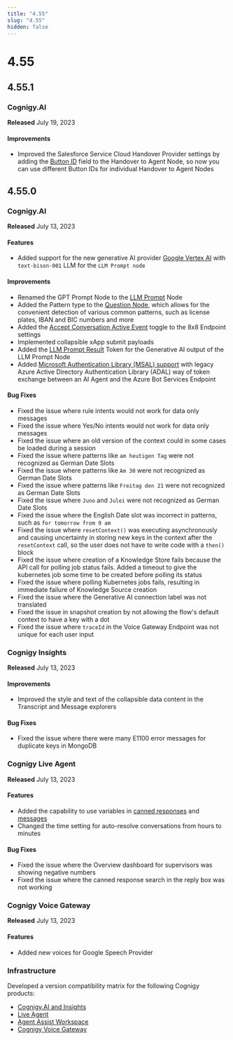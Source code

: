 ```yaml
---
title: "4.55"
slug: "4.55"
hidden: false
---
```



# 4.55

<googleConversationalActionsRemoved />

<compatibilityMatrix />

## 4.55.1

### Cognigy.AI

**Released** July 19, 2023

#### Improvements

- Improved the Salesforce Service Cloud Handover Provider settings by adding the [Button ID](../ai/escalate/handover-reference/salesforce.mdx#configure-handover-settings) field to the Handover to Agent Node, so now you can use different Button IDs for individual Handover to Agent Nodes

## 4.55.0

### Cognigy.AI

**Released** July 13, 2023

#### Features

- Added support for the new generative AI provider [Google Vertex AI](../ai/empower/llms/model-support-by-feature.mdx) with `text-bison-001` LLM for the `LLM Prompt node`

#### Improvements

- Renamed the GPT Prompt Node to the [LLM Prompt](../ai/build/node-reference/service/llm-prompt.mdx) Node
- Added the Pattern type to the [Question Node](../ai/build/node-reference/basic/question.mdx), which allows for the convenient detection of various common patterns, such as license plates, IBAN and BIC numbers and more
- Added the [Accept Conversation Active Event](../ai/deploy/endpoint-reference/8x8.mdx) toggle to the 8x8 Endpoint settings
- Implemented collapsible xApp submit payloads
- Added the [LLM Prompt Result](../ai/build/node-reference/service/llm-prompt.mdx) Token for the Generative AI output of the LLM Prompt Node
- Added [Microsoft Authentication Library (MSAL) support](../ai/deploy/endpoint-reference/azure-bot-services.mdx#access-scope) with legacy Azure Active Directory Authentication Library (ADAL) way of token exchange between an AI Agent and the Azure Bot Services Endpoint

#### Bug Fixes

- Fixed the issue where rule intents would not work for data only messages
- Fixed the issue where Yes/No intents would not work for data only messages
- Fixed the issue where an old version of the context could in some cases be loaded during a session
- Fixed the issue where patterns like `am heutigen Tag` were not recognized as German Date Slots
- Fixed the issue where patterns like `Am 30` were not recognized as German Date Slots
- Fixed the issue where patterns like `Freitag den 21` were not recognized as German Date Slots
- Fixed the issue where `Juno` and `Julei` were not recognized as German Date Slots
- Fixed the issue where the English Date slot was incorrect in patterns, such as `for tomorrow from 9 am`
- Fixed the issue where `resetContext()` was executing asynchronously and causing uncertainty in storing new keys in the context after the `resetContext` call, so the user does not have to write code with a `then()` block
- Fixed the issue where creation of a Knowledge Store fails because the API call for polling job status fails. Added a timeout to give the kubernetes job some time to be created before polling its status
- Fixed the issue where polling Kubernetes jobs fails, resulting in immediate failure of Knowledge Source creation
- Fixed the issue where the Generative AI connection label was not translated
- Fixed the issue in snapshot creation by not allowing the flow's default context to have a key with a dot
- Fixed the issue where `traceId` in the Voice Gateway Endpoint was not unique for each user input

### Cognigy Insights

**Released** July 13, 2023

#### Improvements

- Improved the style and text of the collapsible data content in the Transcript and Message explorers

#### Bug Fixes

- Fixed the issue where there were many E1100 error messages for duplicate keys in MongoDB

### Cognigy Live Agent

**Released** July 13, 2023

#### Features

- Added the capability to use variables in [canned responses](../live-agent/settings/canned-responses.mdx) and [messages](../live-agent/conversation/send-reply.mdx#send-a-response-with-variables)
- Changed the time setting for auto-resolve conversations from hours to minutes

#### Bug Fixes

- Fixed the issue where the Overview dashboard for supervisors was showing negative numbers
- Fixed the issue where the canned response search in the reply box was not working

### Cognigy Voice Gateway

**Released** July 13, 2023

#### Features

- Added new voices for Google Speech Provider

### Infrastructure

Developed a version compatibility matrix for the following Cognigy products:

- [Cognigy.AI and Insights](../ai/installation/version-compatibility-matrix.mdx)
- [Live Agent](../live-agent/installation/deployment/version-compatibility-matrix.mdx)
- [Agent Assist Workspace](../ai-copilot/installation/version-compatibility-matrix.mdx)
- [Cognigy Voice Gateway](../voice-gateway/installation/version-compatibility-matrix.mdx)